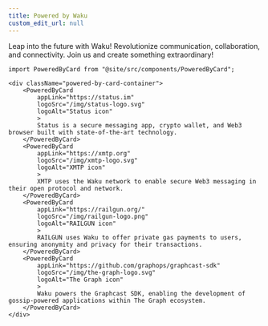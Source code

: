 ```yaml
---
title: Powered by Waku
custom_edit_url: null
---
```


Leap into the future with Waku! Revolutionize communication, collaboration, and connectivity. Join us and create something extraordinary!

```mdx-code-block
import PoweredByCard from "@site/src/components/PoweredByCard";

<div className="powered-by-card-container">
	<PoweredByCard
		appLink="https://status.im"
		logoSrc="/img/status-logo.svg"
		logoAlt="Status icon"
		>
		Status is a secure messaging app, crypto wallet, and Web3 browser built with state-of-the-art technology.
	</PoweredByCard>
	<PoweredByCard
		appLink="https://xmtp.org"
		logoSrc="/img/xmtp-logo.svg"
		logoAlt="XMTP icon"
		>
		XMTP uses the Waku network to enable secure Web3 messaging in their open protocol and network.
	</PoweredByCard>
	<PoweredByCard
		appLink="https://railgun.org/"
		logoSrc="/img/railgun-logo.png"
		logoAlt="RAILGUN icon"
		>
		RAILGUN uses Waku to offer private gas payments to users, ensuring anonymity and privacy for their transactions.
	</PoweredByCard>
	<PoweredByCard
		appLink="https://github.com/graphops/graphcast-sdk"
		logoSrc="/img/the-graph-logo.svg"
		logoAlt="The Graph icon"
		>
		Waku powers the Graphcast SDK, enabling the development of gossip-powered applications within The Graph ecosystem.
	</PoweredByCard>
</div>
```